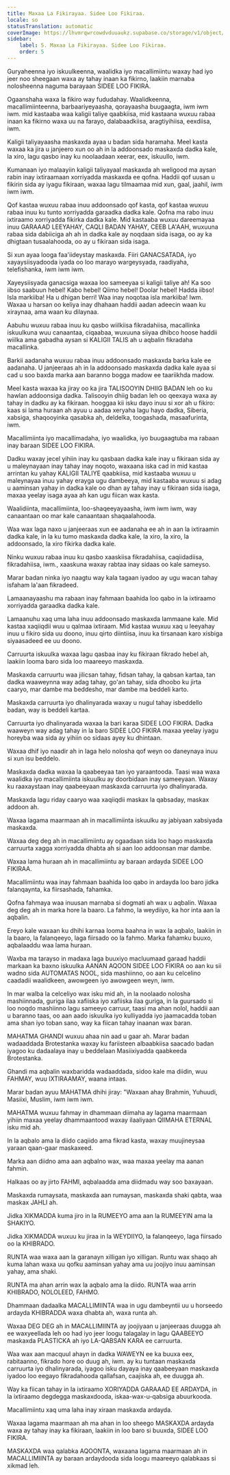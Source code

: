 ```yaml
---
title: Maxaa La Fikirayaa. Sidee Loo Fikiraa.
locale: so
statusTranslation: automatic
coverImage: https://lhvmrqwrcowdvduuaukz.supabase.co/storage/v1/object/public/strapi-uploads/small_cover-educacion-fundamental.webp-2d51a7828a2b1309555be27f7e2a61a0.webp
sidebar:
    label: 5. Maxaa La Fikirayaa. Sidee Loo Fikiraa.
    order: 5
---
```

Guryaheenna iyo iskuulkeenna, waalidka iyo macallimiintu waxay had iyo jeer noo sheegaan waxa ay tahay inaan ka fikirno, laakiin marnaba nolosheenna naguma barayaan SIDEE LOO FIKIRA.

Ogaanshaha waxa la fikiro way fududahay. Waalidkeenna, macallimiinteenna, barbaariyeyaasha, qorayaasha buugaagta, iwm iwm iwm. mid kastaaba waa kaligii taliye qaabkiisa, mid kastaana wuxuu rabaa inaan ka fikirno waxa uu na farayo, dalabaadkiisa, aragtiyihiisa, eexdiisa, iwm.

Kaligii taliyayaasha maskaxda ayaa u badan sida haramaha. Meel kasta waxaa ka jira u janjeero xun oo ah in la addoonsado maskaxda dadka kale, la xiro, lagu qasbo inay ku noolaadaan xeerar, eex, iskuullo, iwm.

Kumanaan iyo malaayiin kaligii taliyayaal maskaxda ah weligood ma aysan rabin inay ixtiraamaan xorriyadda maskaxda ee qofna. Haddii qof uusan u fikirin sida ay iyagu fikiraan, waxaa lagu tilmaamaa mid xun, gaal, jaahil, iwm iwm iwm.

Qof kastaa wuxuu rabaa inuu addoonsado qof kasta, qof kastaa wuxuu rabaa inuu ku tunto xorriyadda garaadka dadka kale. Qofna ma rabo inuu ixtiraamo xorriyadda fikirka dadka kale. Mid kastaaba wuxuu dareemayaa inuu GARAAAD LEEYAHAY, CAQLI BADAN YAHAY, CEEB LA'AAH, wuxuuna rabaa sida dabiiciga ah ah in dadka kale ay noqdaan sida isaga, oo ay ka dhigtaan tusaalahooda, oo ay u fikiraan sida isaga.

Si xun ayaa looga faa'iideystay maskaxda. Fiiri GANACSATADA, iyo xayaysiisyadooda iyada oo loo marayo wargeysyada, raadiyaha, telefishanka, iwm iwm iwm.

Xayeysiisyada ganacsiga waxaa loo sameeyaa si kaligii taliye ah! Ka soo iibso saabuun hebel! Kabo hebel! Qiimo hebel! Doolar hebel! Hadda iibso! Isla markiiba! Ha u dhigan berri! Waa inay noqotaa isla markiiba! Iwm. Waxaa u harsan oo keliya inay dhahaan haddii aadan adeecin waan ku xiraynaa, ama waan ku dilaynaa.

Aabuhu wuxuu rabaa inuu ku qasbo wiilkiisa fikradahiisa, macallinka iskuulkuna wuu canaantaa, ciqaabaa, wuxuuna siiyaa dhibco hoose haddii wiilka ama gabadha aysan si KALIGII TALIS ah u aqbalin fikradaha macallinka.

Barkii aadanaha wuxuu rabaa inuu addoonsado maskaxda barka kale ee aadanaha. U janjeeraas ah in la addoonsado maskaxda dadka kale ayaa si cad u soo baxda marka aan baranno bogga madow ee taariikhda madow.

Meel kasta waxaa ka jiray oo ka jira TALISOOYIN DHIIG BADAN leh oo ku hawlan addoonsiga dadka. Talisooyin dhiig badan leh oo qeexaya waxa ay tahay in dadku ay ka fikiraan. hooggaa kii isku dayo inuu si xor ah u fikiro: kaas si lama huraan ah ayuu u aadaa xeryaha lagu hayo dadka, Siberia, xabsiga, shaqooyinka qasabka ah, deldelka, toogashada, masaafurinta, iwm.

Macallimiinta iyo macallimadaha, iyo waalidka, iyo buugaagtuba ma rabaan inay baraan SIDEE LOO FIKIRA.

Dadku waxay jecel yihiin inay ku qasbaan dadka kale inay u fikiraan sida ay u maleynayaan inay tahay inay noqoto, waxaana iska cad in mid kastaa arrintan ku yahay KALIGII TALIYE qaabkiisa, mid kastaaba wuxuu u maleynayaa inuu yahay erayga ugu dambeeya, mid kastaaba wuxuu si adag u aaminsan yahay in dadka kale oo dhan ay tahay inay u fikiraan sida isaga, maxaa yeelay isaga ayaa ah kan ugu fiican wax kasta.

Waalidiinta, macallimiinta, loo-shaqeeyayaasha, iwm iwm iwm, way canaantaan oo mar kale canaantaan shaqaalahooda.

Waa wax laga naxo u janjeeraas xun ee aadanaha ee ah in aan la ixtiraamin dadka kale, in la ku tumo maskaxda dadka kale, la xiro, la xiro, la addoonsado, la xiro fikirka dadka kale.

Ninku wuxuu rabaa inuu ku qasbo xaaskiisa fikradahiisa, caqiidadiisa, fikradahiisa, iwm., xaaskuna waxay rabtaa inay sidaas oo kale sameyso.

Marar badan ninka iyo naagtu way kala tagaan iyadoo ay ugu wacan tahay isfaham la'aan fikradeed.

Lamaanayaashu ma rabaan inay fahmaan baahida loo qabo in la ixtiraamo xorriyadda garaadka dadka kale.

Lamaanuhu xaq uma laha inuu addoonsado maskaxda lammaane kale. Mid kastaa xaqiiqdii wuu u qalmaa ixtiraam. Mid kastaa wuxuu xaq u leeyahay inuu u fikiro sida uu doono, inuu qirto diintiisa, inuu ka tirsanaan karo xisbiga siyaasadeed ee uu doono.

Carruurta iskuulka waxaa lagu qasbaa inay ku fikiraan fikrado hebel ah, laakiin looma baro sida loo maareeyo maskaxda.

Maskaxda carruurtu waa jilicsan tahay, fidsan tahay, la qabsan kartaa, tan dadka waaweynna way adag tahay, go'an tahay, sida dhoobo ku jirta caaryo, mar dambe ma beddesho, mar dambe ma beddeli karto.

Maskaxda carruurta iyo dhalinyarada waxay u nugul tahay isbeddello badan, way is beddeli kartaa.

Carruurta iyo dhalinyarada waxaa la bari karaa SIDEE LOO FIKIRA. Dadka waaweyn way adag tahay in la baro SIDEE LOO FIKIRA maxaa yeelay iyagu horeyba waa sida ay yihiin oo sidaas ayey ku dhintaan.

Waxaa dhif iyo naadir ah in laga helo nolosha qof weyn oo daneynaya inuu si xun isu beddelo.

Maskaxda dadka waxaa la qaabeeyaa tan iyo yaraantooda. Taasi waa waxa waalidka iyo macallimiinta iskuulku ay doorbidaan inay sameeyaan. Waxay ku raaxaystaan inay qaabeeyaan maskaxda carruurta iyo dhalinyarada.

Maskaxda lagu riday caaryo waa xaqiiqdii maskax la qabsaday, maskax addoon ah.

Waxaa lagama maarmaan ah in macallimiinta iskuulku ay jabiyaan xabsiyada maskaxda.

Waxaa deg deg ah in macallimiintu ay ogaadaan sida loo hago maskaxda carruurta xagga xorriyadda dhabta ah si aan loo addoonsan mar dambe.

Waxaa lama huraan ah in macallimiintu ay baraan ardayda SIDEE LOO FIKIRAA.

Macallimiintu waa inay fahmaan baahida loo qabo in ardayda loo baro jidka falanqaynta, ka fiirsashada, fahamka.

Qofna fahmaya waa inuusan marnaba si dogmati ah wax u aqbalin. Waxaa deg deg ah in marka hore la baaro. La fahmo, la weydiiyo, ka hor inta aan la aqbalin.

Ereyo kale waxaan ku dhihi karnaa looma baahna in wax la aqbalo, laakiin in la baaro, la falanqeeyo, laga fiirsado oo la fahmo. Marka fahamku buuxo, aqbalaaddu waa lama huraan.

Waxba ma tarayso in madaxa laga buuxiyo macluumaad garaad haddii markaan ka baxno iskuulka AANAN AQOON SIDEE LOO FIKIRA oo aan ku sii wadno sida AUTOMATAS NOOL, sida mashiinno, oo aan ku celcelino caadadii waalidkeen, awowgeen iyo awowgeen weyn, iwm.

In mar walba la celceliyo wax isku mid ah, in la noolaado nolosha mashiinnada, guriga ilaa xafiiska iyo xafiiska ilaa guriga, in la guursado si loo noqdo mashiinno lagu sameeyo carruur, taasi ma ahan nolol, haddii aan u baranno taas, oo aan aado iskuulka iyo kulliyadda iyo jaamacadda toban ama shan iyo toban sano, way ka fiican tahay inaanan wax baran.

MAHATMA GHANDI wuxuu ahaa nin aad u gaar ah. Marar badan wadaaddada Brotestanka waxay ku fariisteen albaabkiisa saacado badan iyagoo ku dadaalaya inay u beddelaan Masiixiyadda qaabkeeda Brotestanka.

Ghandi ma aqbalin waxbaridda wadaaddada, sidoo kale ma diidin, wuu FAHMAY, wuu IXTIRAAMAY, waana intaas.

Marar badan ayuu MAHATMA dhihi jiray: "Waxaan ahay Brahmin, Yuhuudi, Masiixi, Muslim, iwm iwm iwm.

MAHATMA wuxuu fahmay in dhammaan diimaha ay lagama maarmaan yihiin maxaa yeelay dhammaantood waxay ilaaliyaan QIIMAHA ETERNAL isku mid ah.

In la aqbalo ama la diido caqiido ama fikrad kasta, waxay muujineysaa yaraan qaan-gaar maskaxeed.

Marka aan diidno ama aan aqbalno wax, waa maxaa yeelay ma aanan fahmin.

Halkaas oo ay jirto FAHMI, aqbalaadda ama diidmadu way soo baxayaan.

Maskaxda rumaysata, maskaxda aan rumaysan, maskaxda shaki qabta, waa maskax JAHLI ah.

Jidka XIKMADDA kuma jiro in la RUMEEYO ama aan la RUMEEYIN ama la SHAKIYO.

Jidka XIKMADDA wuxuu ku jiraa in la WEYDIIYO, la falanqeeyo, laga fiirsado oo la KHIBRADO.

RUNTA waa waxa aan la garanayn xilligan iyo xilligan. Runtu wax shaqo ah kuma lahan waxa uu qofku aaminsan yahay ama uu joojiyo inuu aaminsan yahay, ama shaki.

RUNTA ma ahan arrin wax la aqbalo ama la diido. RUNTA waa arrin KHIBRADO, NOLOLEED, FAHMO.

Dhammaan dadaalka MACALLIMIINTA waa in ugu dambeyntii uu u horseedo ardayda KHIBRADDA waxa dhabta ah, waxa runta ah.

Waxaa DEG DEG ah in MACALLIMIINTA ay joojiyaan u janjeeraas duugga ah ee waxyeellada leh oo had iyo jeer loogu talagalay in lagu QAABEEYO maskaxda PLASTICKA ah iyo LA-QABSAN KARA ee carruurta.

Waa wax aan macquul ahayn in dadka WAWEYN ee ka buuxa eex, rabitaanno, fikrado hore oo duug ah, iwm. ay ku tuntaan maskaxda carruurta iyo dhalinyarada, iyagoo isku dayaya inay qaabeeyaan maskaxda iyadoo loo eegayo fikradahooda qallafsan, caajiska ah, ee duugga ah.

Way ka fiican tahay in la ixtiraamo XORIYADDA GARAAAD EE ARDAYDA, in la ixtiraamo degdegga maskaxdooda, iskaa-wax-u-qabsiga abuurkooda.

Macallimiintu xaq uma laha inay xiraan maskaxda ardayda.

Waxaa lagama maarmaan ah ma ahan in loo sheego MASKAXDA ardayda waxa ay tahay inay ka fikiraan, laakiin in loo baro si buuxda, SIDEE LOO FIKIRA.

MASKAXDA waa qalabka AQOONTA, waxaana lagama maarmaan ah in MACALLIMIINTA ay baraan ardaydooda sida loogu maareeyo qalabkaas si xikmad leh.

